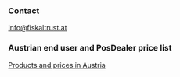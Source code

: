 ### Contact
info@fiskaltrust.at

### Austrian end user and PosDealer price list
[Products and prices in Austria](https://www.fiskaltrust.at/products/product_01/)

